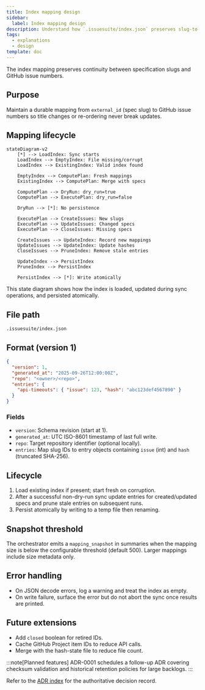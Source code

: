 ```yaml
---
title: Index mapping design
sidebar:
  label: Index mapping design
description: Understand how `.issuesuite/index.json` preserves slug-to-issue mappings for stable automation.
tags:
  - explanations
  - design
template: doc
---
```


The index mapping preserves continuity between specification slugs and GitHub issue numbers.

## Purpose

Maintain a durable mapping from `external_id` (spec slug) to GitHub issue numbers so title changes or re-ordering never break updates.

## Mapping lifecycle

```mermaid
stateDiagram-v2
    [*] --> LoadIndex: Sync starts
    LoadIndex --> EmptyIndex: File missing/corrupt
    LoadIndex --> ExistingIndex: Valid index found
    
    EmptyIndex --> ComputePlan: Fresh mappings
    ExistingIndex --> ComputePlan: Merge with specs
    
    ComputePlan --> DryRun: dry_run=true
    ComputePlan --> ExecutePlan: dry_run=false
    
    DryRun --> [*]: No persistence
    
    ExecutePlan --> CreateIssues: New slugs
    ExecutePlan --> UpdateIssues: Changed specs
    ExecutePlan --> CloseIssues: Missing specs
    
    CreateIssues --> UpdateIndex: Record new mappings
    UpdateIssues --> UpdateIndex: Update hashes
    CloseIssues --> PruneIndex: Remove stale entries
    
    UpdateIndex --> PersistIndex
    PruneIndex --> PersistIndex
    
    PersistIndex --> [*]: Write atomically
```

This state diagram shows how the index is loaded, updated during sync operations, and persisted atomically.

## File path

`.issuesuite/index.json`

## Format (version 1)

```json
{
  "version": 1,
  "generated_at": "2025-09-26T12:00:00Z",
  "repo": "<owner>/<repo>",
  "entries": {
    "api-timeouts": { "issue": 123, "hash": "abc123def4567890" }
  }
}
```

### Fields

- `version`: Schema revision (start at 1).
- `generated_at`: UTC ISO-8601 timestamp of last full write.
- `repo`: Target repository identifier (optional locally).
- `entries`: Map slug IDs to entry objects containing `issue` (int) and `hash` (truncated SHA-256).

## Lifecycle

1. Load existing index if present; start fresh on corruption.
2. After a successful non-dry-run sync update entries for created/updated specs and prune stale entries on subsequent runs.
3. Persist atomically by writing to a temp file then renaming.

## Snapshot threshold

The orchestrator emits a `mapping_snapshot` in summaries when the mapping size is below the configurable threshold (default 500). Larger mappings include size metadata only.

## Error handling

- On JSON decode errors, log a warning and treat the index as empty.
- On write failure, surface the error but do not abort the sync once results are printed.

## Future extensions

- Add `closed` boolean for retired IDs.
- Cache GitHub Project item IDs to reduce API calls.
- Merge with the hash-state file to reduce file count.

:::note[Planned features]
ADR-0001 schedules a follow-up ADR covering checksum validation and historical retention policies for large backlogs.
:::

Refer to the [ADR index](https://github.com/IAmJonoBo/IssueSuite/tree/main/docs/adrs) for the authoritative decision record.
